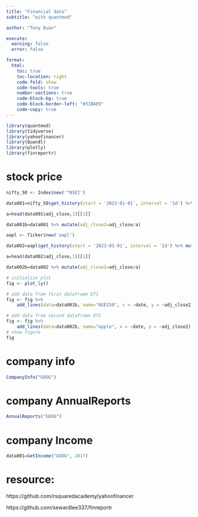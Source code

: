 ```yaml
---
title: "Financial data"
subtitle: "with quantmod"

author: "Tony Duan"

execute:
  warning: false
  error: false

format:
  html:
    toc: true
    toc-location: right
    code-fold: show
    code-tools: true
    number-sections: true
    code-block-bg: true
    code-block-border-left: "#31BAE9"
    code-copy: true
---
```



```r
library(quantmod)
library(tidyverse)
library(yahoofinancer)
library(Quandl)
library(plotly)
library(finreportr)
```

# stock price

```r
nifty_50 <- Index$new('^NSEI')

data001=nifty_50$get_history(start = '2023-01-01', interval = '1d') %>% mutate(adj_close=adj_close %>% as.numeric())

a=head(data001$adj_close,1)[[1]]

data001b=data001 %>% mutate(adj_close2=adj_close/a)

```


```r
aapl <- Ticker$new('aapl')

data002=aapl$get_history(start = '2023-01-01', interval = '1d') %>% mutate(adj_close=adj_close %>% as.numeric())

a=head(data002$adj_close,1)[[1]]

data002b=data002 %>% mutate(adj_close2=adj_close/a)

```


```r
# initialize plot
fig <- plot_ly()

# add data from first dataframe Df1
fig <- fig %>%
    add_lines(data=data001b, name="NSEI50", x = ~date, y = ~adj_close2)

# add data from second dataframe Df2
fig <- fig %>%
    add_lines(data=data002b, name="apple", x = ~date, y = ~adj_close2)
# show figure
fig
```

# company info
```r
CompanyInfo("GOOG")
```

# company AnnualReports

```r
AnnualReports("GOOG")
```

# company Income
```r

data001=GetIncome("GOOG", 2017)
```



# resource:

https://github.com/rsquaredacademy/yahoofinancer

https://github.com/sewardlee337/finreportr
